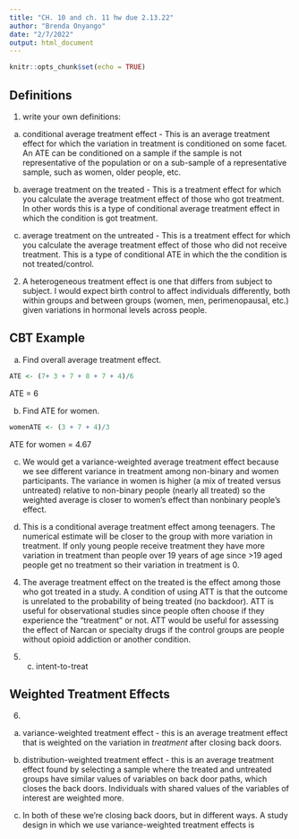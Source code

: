 ```yaml
---
title: "CH. 10 and ch. 11 hw due 2.13.22"
author: "Brenda Onyango"
date: "2/7/2022"
output: html_document
---
```


```r
knitr::opts_chunk$set(echo = TRUE)
```


## Definitions 

1) write your own definitions:

a. conditional average treatment effect - This is an average treatment effect for which the variation in treatment is conditioned on some facet. An ATE can be conditioned on a sample if the sample is not representative of the population or on a sub-sample of a representative sample, such as women, older people, etc. 

b. average treatment on the treated - This is a treatment effect for which you calculate the average treatment effect of those who got treatment. In other words this is a type of conditional average treatment effect in which the condition is got treatment. 

c. average treatment on the untreated - This is a treatment effect for which you calculate the average treatment effect of those who did not receive treatment. This is a type of conditional ATE in which the the condition is not treated/control.

2) A heterogeneous treatment effect is one that differs from subject to subject. I would expect birth control to affect individuals differently, both within groups and between groups (women, men, perimenopausal, etc.) given variations in hormonal levels across people.

## CBT Example 


a.  Find overall average treatment effect.

```r
ATE <- (7+ 3 + 7 + 8 + 7 + 4)/6 
```

ATE  = 6 

b. Find ATE for women. 

```r
womenATE <- (3 + 7 + 4)/3
```

ATE for women = 4.67

c. We would get a variance-weighted average treatment effect because we see different variance in treatment among non-binary and women participants. The variance in women is higher (a mix of treated versus untreated) relative to non-binary people (nearly all treated) so the weighted average is closer to women's effect than nonbinary people's effect. 

d. This is a conditional average treatment effect among teenagers. The numerical estimate will be closer to the group with more variation in treatment. If only young people receive treatment they have more variation in treatment than people over 19 years of age since >19 aged people get no treatment so their variation in treatment is 0. 

4) The average treatment effect on the treated is the effect among those who got treated in a study. A condition of using ATT is that the outcome is unrelated to the probability of being treated (no backdoor). ATT is useful for observational studies since people often choose if they experience the "treatment" or not. ATT would be useful for assessing the effect of Narcan or specialty drugs if the control groups are people without opioid addiction or another condition. 

5) c. intent-to-treat

## Weighted Treatment Effects 

6)
a. variance-weighted treatment effect - this is an average treatment effect that is weighted on the variation in *treatment* after closing back doors. 

b. distribution-weighted treatment effect - this is an average treatment effect found  by selecting a sample where the treated and untreated groups have similar values of variables on back door paths, which closes the back doors. Individuals with shared values of the variables of interest are weighted more. 

c. In both of these we're closing back doors, but in different ways. A study design in which we use variance-weighted treatment effects is 
